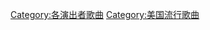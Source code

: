 {{noteTA
|1=zh-hans:杰森·德鲁罗;zh-hk:積森·狄路羅;zh-tw:A咖傑森;
}}

{{Category explanation|'''[[杰森·德鲁罗|杰森·德鲁罗]]'''的歌曲}}

[[Category:各演出者歌曲|Category:各演出者歌曲]]
[[Category:美国流行歌曲|Category:美国流行歌曲]]